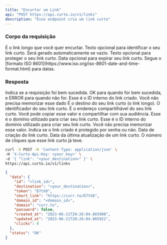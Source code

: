 ```yaml
---
title: "Encurtar um Link"
api: "POST https://api.curto.io/v1/links"
description: "Esse endpoint cria um link curto"
---
```


### Corpo da requisição

<ParamField body="link" type="string">
  É o link longo que você quer encurtar.
</ParamField>

<ParamField body="token" type="string">
  Texto opcional para identificar o seu link curto. Será gerado automaticamente se vazio.
</ParamField>

<ParamField body="password" type="string">
  Texto opcional para proteger o seu link curto.
</ParamField>

<ParamField body="expire_at" type="timestamp">
  Data opcional para expirar seu link curto. Segue o [formato ISO 8601](https://www.iso.org/iso-8601-date-and-time-format.html) para datas.
</ParamField>

### Resposta

<ResponseField name="status" type="string">
  Indica se a requisição foi bem sucedida. OK para quando for bem sucedida, e ERROR para quando não for.
</ResponseField>

<ResponseField name="data" type="object">

<Expandable title="Link Object">

<ResponseField name="id" type="string">
  Esse é o ID interno do link criado. Você não precisa memorizar esse dado
</ResponseField>

<ResponseField name="destination" type="string">
  É o destino do seu link curto (o link longo).
</ResponseField>

<ResponseField name="token" type="string">
  O identificador do seu link curto.
</ResponseField>

<ResponseField name="short_link" type="string">
  É o endereço compartilhável do seu link curto. Você pode copiar esse valor e compartilhar com sua audiência.
</ResponseField>

<ResponseField name="domain" type="string">
  Esse é o domínio utilizado para criar seu link curto. 
</ResponseField>

<ResponseField name="domain_id" type="string">
  Esse é o ID interno do domínio utilizado para criar seu link curto. Você não precisa memorizar esse valor.
</ResponseField>

<ResponseField name="password" type="boolean">
  Indica se o link criado é protegido por senha ou não.
</ResponseField>

<ResponseField name="created_at" type="timestamp">
  Data de criação do link curto.
</ResponseField>

<ResponseField name="updated_at" type="timestamp">
  Data da última atualização de um link curto.
</ResponseField>

<ResponseField name="clicks" type="number">
  O número de cliques que esse link curto já teve.
</ResponseField>

</Expandable>

</ResponseField>

<RequestExample>

```bash
curl -X POST -H 'Content-Type: application/json' \
-H 'X-Curto-Api-Key: <your_key>' \
-d '{ "link": "<your_destination>" }' \
https://api.curto.io/v1/links
```

</RequestExample>

<ResponseExample>

```json Response
{
  "data": {
    "id": "<link_id>",
    "destination": "<your_destination>",
    "token": "D7tX8",
    "short_link": "https://curr.to/D7tX8",
    "domain_id": "<domain_id>",
    "domain": "curr.to",
    "password": false,
    "created_at": "2023-06-21T20:26:04.865908",
    "updated_at": "2023-06-21T20:26:04.865922",
    "clicks": 0
  },
  "status": "OK"
}
```

</ResponseExample>
